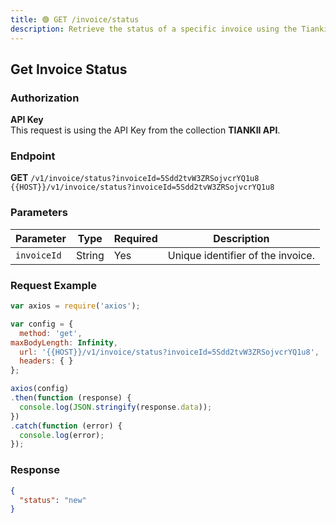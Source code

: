 ```yaml
---
title: 🟢 GET /invoice/status
description: Retrieve the status of a specific invoice using the Tiankii API.
---
```


## Get Invoice Status

### Authorization

**API Key**  
This request is using the API Key from the collection **TIANKII API**.

### Endpoint

**GET** `/v1/invoice/status?invoiceId=5Sdd2tvW3ZRSojvcrYQ1u8`  
`{{HOST}}/v1/invoice/status?invoiceId=5Sdd2tvW3ZRSojvcrYQ1u8`

### Parameters

| Parameter   | Type   | Required | Description                     |
|-------------|--------|----------|---------------------------------|
| `invoiceId` | String | Yes      | Unique identifier of the invoice.|

### Request Example
```javascript
var axios = require('axios');

var config = {
  method: 'get',
maxBodyLength: Infinity,
  url: '{{HOST}}/v1/invoice/status?invoiceId=5Sdd2tvW3ZRSojvcrYQ1u8',
  headers: { }
};

axios(config)
.then(function (response) {
  console.log(JSON.stringify(response.data));
})
.catch(function (error) {
  console.log(error);
});

```

### Response

```json
{
  "status": "new"
}
```
